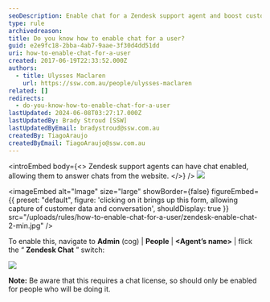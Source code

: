 ```yaml
---
seoDescription: Enable chat for a Zendesk support agent and boost customer engagement with seamless online conversations.
type: rule
archivedreason:
title: Do you know how to enable chat for a user?
guid: e2e9fc18-2bba-4ab7-9aae-3f30d4dd51dd
uri: how-to-enable-chat-for-a-user
created: 2017-06-19T22:33:52.000Z
authors:
  - title: Ulysses Maclaren
    url: https://ssw.com.au/people/ulysses-maclaren
related: []
redirects:
  - do-you-know-how-to-enable-chat-for-a-user
lastUpdated: 2024-06-08T03:27:17.000Z
lastUpdatedBy: Brady Stroud [SSW]
lastUpdatedByEmail: bradystroud@ssw.com.au
createdBy: TiagoAraujo
createdByEmail: TiagoAraujo@ssw.com.au
---
```


<introEmbed
  body={<>
Zendesk support agents can have chat enabled, allowing them to answer chats from the website.
  </>}
/>
![](/uploads/rules/how-to-enable-chat-for-a-user/zendesk-enable-chat-1-min.jpg)


<imageEmbed
  alt="Image"
  size="large"
  showBorder={false}
  figureEmbed={{
    preset: "default",
    figure: 'clicking on it brings up this form, allowing capture of customer data and conversation',
    shouldDisplay: true
  }}
  src="/uploads/rules/how-to-enable-chat-for-a-user/zendesk-enable-chat-2-min.jpg"
/>

To enable this, navigate to **Admin** (cog) | **People** | **&lt;Agent’s name&gt;** | flick the “ **Zendesk Chat** ” switch:

![](/uploads/rules/how-to-enable-chat-for-a-user/zendesk-enable-chat-3-min.jpg)

**Note:** Be aware that this requires a chat license, so should only be enabled for people who will be doing it.
